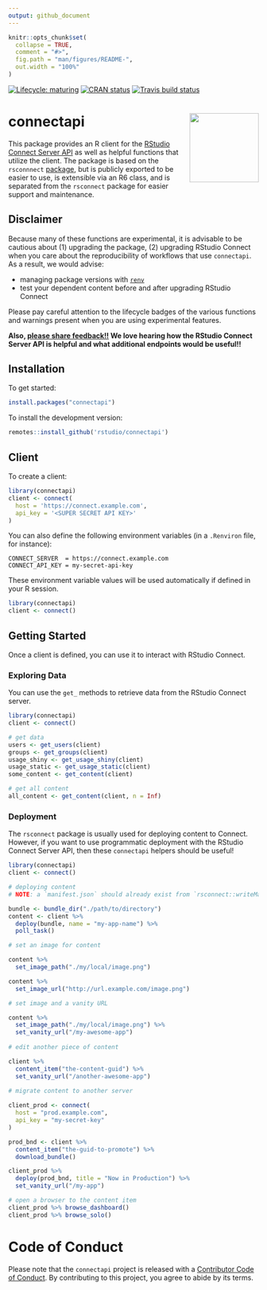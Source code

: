 ```yaml
---
output: github_document
---
```


<!-- README.md is generated from README.Rmd. Please edit that file -->

```r
knitr::opts_chunk$set(
  collapse = TRUE,
  comment = "#>",
  fig.path = "man/figures/README-",
  out.width = "100%"
)
```

<!-- badges: start -->
[![Lifecycle: maturing](https://img.shields.io/badge/lifecycle-maturing-blue.svg)](https://www.tidyverse.org/lifecycle/#maturing)
[![CRAN status](https://www.r-pkg.org/badges/version/connectapi)](https://cran.r-project.org/package=connectapi)
[![Travis build status](https://travis-ci.org/rstudio/connectapi.svg?branch=master)](https://travis-ci.org/rstudio/connectapi)
<!-- badges: end -->

# connectapi <img src='man/figures/logo.svg' align="right" height="139" />

This package provides an R client for the [RStudio Connect Server
API](https://docs.rstudio.com/connect/api/) as well as helpful functions that
utilize the client. The package is based on the `rsconnnect`
[package](https://rstudio.github.io/rsconnect/), but is publicly exported to be
easier to use, is extensible via an R6 class, and is separated from the
`rsconnect` package for easier support and maintenance.

## Disclaimer

Because many of these functions are experimental, it is advisable to be cautious
about (1) upgrading the package, (2) upgrading RStudio Connect when you care
about the reproducibility of workflows that use `connectapi`. As a result, we
would advise:

- managing package versions with [`renv`](https://rstudio.github.io/renv/)
- test your dependent content before and after upgrading RStudio Connect

Please pay careful attention to the lifecycle badges of the various functions
and warnings present when you are using experimental features.

**Also, [please share
feedback!!](https://community.rstudio.com/c/r-admin/rstudio-connect/27) We love
hearing how the RStudio Connect Server API is helpful and what additional
endpoints would be useful!!**

## Installation

To get started:

```r
install.packages("connectapi")
```

To install the development version:

```r
remotes::install_github('rstudio/connectapi')
```

## Client

To create a client:

```r
library(connectapi)
client <- connect(
  host = 'https://connect.example.com',
  api_key = '<SUPER SECRET API KEY>'
)
```

You can also define the following environment variables (in a `.Renviron` file, for instance):

```
CONNECT_SERVER  = https://connect.example.com
CONNECT_API_KEY = my-secret-api-key
```

These environment variable values will be used automatically if defined in your R session.

```r
library(connectapi)
client <- connect()
```

## Getting Started

Once a client is defined, you can use it to interact with RStudio Connect.

### Exploring Data

You can use the `get_` methods to retrieve data from the RStudio Connect server.

```r
library(connectapi)
client <- connect()

# get data
users <- get_users(client)
groups <- get_groups(client)
usage_shiny <- get_usage_shiny(client)
usage_static <- get_usage_static(client)
some_content <- get_content(client)

# get all content
all_content <- get_content(client, n = Inf)
```

### Deployment

The `rsconnect` package is usually used for deploying content to Connect.
However, if you want to use programmatic deployment with the RStudio Connect
Server API, then these `connectapi` helpers should be useful!

```r
library(connectapi)
client <- connect()

# deploying content
# NOTE: a `manifest.json` should already exist from `rsconnect::writeManifest()`

bundle <- bundle_dir("./path/to/directory")
content <- client %>% 
  deploy(bundle, name = "my-app-name") %>% 
  poll_task()

# set an image for content

content %>% 
  set_image_path("./my/local/image.png")

content %>% 
  set_image_url("http://url.example.com/image.png")

# set image and a vanity URL

content %>%
  set_image_path("./my/local/image.png") %>%
  set_vanity_url("/my-awesome-app")
  
# edit another piece of content

client %>%
  content_item("the-content-guid") %>%
  set_vanity_url("/another-awesome-app")
  
# migrate content to another server

client_prod <- connect(
  host = "prod.example.com",
  api_key = "my-secret-key"
)

prod_bnd <- client %>%
  content_item("the-guid-to-promote") %>%
  download_bundle()

client_prod %>%
  deploy(prod_bnd, title = "Now in Production") %>%
  set_vanity_url("/my-app")

# open a browser to the content item
client_prod %>% browse_dashboard()
client_prod %>% browse_solo()
```

# Code of Conduct

Please note that the `connectapi` project is released with a
[Contributor Code of Conduct](.github/CODE_OF_CONDUCT.md).
By contributing to this project, you agree to abide by its terms.
